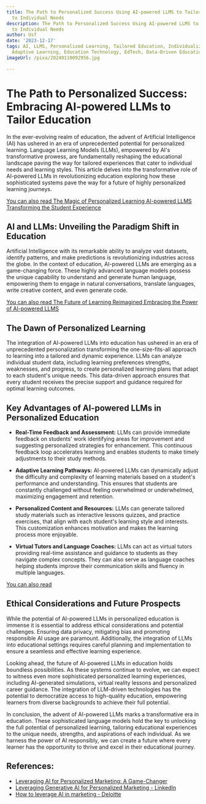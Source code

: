 ```yaml
---
title: The Path to Personalized Success Using AI-powered LLMS to Tailor Education
  to Individual Needs
description: The Path to Personalized Success Using AI-powered LLMS to Tailor Education
  to Individual Needs
author: Usf
date: '2023-12-17'
tags: AI, LLMS, Personalized Learning, Tailored Education, Individualized Instruction,
  Adaptive Learning, Education Technology, EdTech, Data-Driven Education
imageUrl: /pixa/20240110092956.jpg

---
```

# The Path to Personalized  Success: Embracing AI-powered LLMs to Tailor Education

In the ever-evolving  realm  of education, the advent of Artificial Intelligence (AI) has ushered in an  era of unprecedented potential for personalized learning. Language Learning Models  (LLMs), empowered by AI's transformative prowess, are fundamentally  reshaping the educational landscape paving  the way for tailored experiences that cater to individual needs and learning styles.  This article delves into the transformative  role of AI-powered LLMs in revolutionizing education exploring how these  sophisticated systems pave the way for  a future of highly  personalized learning journeys.

[You can  also read The Magic of  Personalized Learning AI-powered LLMS  Transforming the Student Experience](The%20Magic%20of%20Personalized%20Learning%20AI-powered%20LLMS%20Transforming%20the%20Student%20Experience)


## AI and  LLMs: Unveiling the  Paradigm Shift in Education

Artificial Intelligence with its remarkable ability to analyze vast datasets, identify patterns, and make predictions is revolutionizing industries across the globe. In the context of education, AI-powered  LLMs are emerging as a game-changing force.  These highly advanced language models possess the unique capability to understand and generate human language, empowering them to  engage in natural conversations, translate  languages, write creative content, and even generate code.

[You can also read The Future of Learning  Reimagined Embracing the Power of AI-powered LLMS](The%20Future%20of%20Learning%2C%20Reimagined%20Embracing%20the%20Power%20of%20AI-powered%20LLMS)


## The  Dawn of Personalized Learning

The integration of AI-powered LLMs into education has ushered in an era of unprecedented personalization transforming the one-size-fits-all approach  to learning into a tailored and dynamic experience. LLMs  can analyze individual student data, including learning preferences strengths, weaknesses, and progress, to create personalized learning plans that adapt to each student's unique needs. This data-driven approach ensures that every student receives  the precise support and guidance required for optimal learning outcomes.

## Key  Advantages of AI-powered LLMs in Personalized Education

* **Real-Time  Feedback and  Assessment:**  LLMs can provide immediate feedback on students' work  identifying areas for improvement and suggesting personalized strategies for enhancement. This  continuous  feedback loop accelerates learning and enables students to make timely adjustments to their study methods.

*  **Adaptive Learning Pathways:**  AI-powered LLMs can  dynamically adjust the difficulty  and complexity of learning materials based on a student's performance and understanding. This ensures that students are constantly  challenged without feeling  overwhelmed or underwhelmed, maximizing engagement and  retention.

* **Personalized Content and Resources:** LLMs can generate tailored study materials such as  interactive lessons quizzes, and practice exercises, that align with each student's learning style and interests. This customization enhances motivation and makes the learning  process more enjoyable.

* **Virtual  Tutors and Language Coaches:** LLMs can act as virtual tutors providing real-time assistance and guidance to students  as they navigate complex concepts. They can also serve as language coaches helping students improve their communication skills and fluency in multiple languages.

[You can also read ]()


## Ethical Considerations and Future Prospects

While the potential of  AI-powered LLMs in personalized education is immense it is essential to address ethical considerations and potential challenges. Ensuring data privacy, mitigating bias and  promoting responsible AI usage are paramount. Additionally, the integration of LLMs into educational settings requires careful planning and implementation to ensure a seamless and effective  learning experience.

Looking ahead, the future of AI-powered LLMs in education holds boundless possibilities. As these systems continue  to evolve, we can  expect to witness even more sophisticated personalized learning experiences,  including AI-generated  simulations, virtual reality lessons and  personalized  career guidance. The integration of LLM-driven technologies has the potential to democratize access to high-quality education, empowering learners from diverse backgrounds to achieve their full  potential.

In conclusion, the advent of  AI-powered LLMs marks a transformative era in education.  These sophisticated language models hold the key to unlocking the full potential of personalized learning, tailoring educational experiences  to the  unique needs, strengths, and  aspirations  of each individual. As we harness the power of AI responsibly, we  can create a future where every learner has the opportunity to  thrive and excel in their educational journey.

## References:
- [Leveraging AI for Personalized Marketing: A Game-Changer](https://www.strategicadvisorboard.com/blog-posts/leveraging-ai-for-personalized-marketing-a-game-changer)
- [Leveraging Generative AI for Personalized Marketing - LinkedIn](https://www.linkedin.com/pulse/leveraging-generative-ai-personalized-marketing-y2sconsulting-l2hwc?trk=public_post)
- [How to leverage AI in marketing - Deloitte](https://www2.deloitte.com/si/en/pages/strategy-operations/articles/AI-in-marketing.html)
